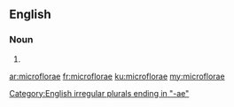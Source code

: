==English==

===Noun===
{{head|en|noun plural form}}

# {{en-irregular plural of|microflora}}

[[Category:English irregular plurals ending in "-ae"]]

[[ar:microflorae]]
[[fr:microflorae]]
[[ku:microflorae]]
[[my:microflorae]]